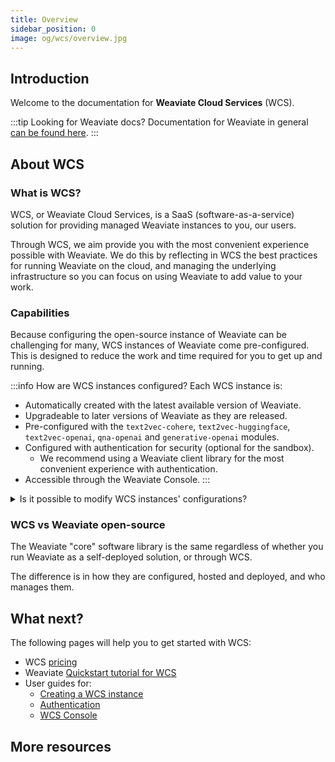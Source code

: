 ```yaml
---
title: Overview
sidebar_position: 0
image: og/wcs/overview.jpg
---
```


## Introduction

Welcome to the documentation for **Weaviate Cloud Services** (WCS).

:::tip Looking for Weaviate docs?
Documentation for Weaviate in general [can be found here](/developers/weaviate/index.md).
:::

## About WCS

### What is WCS?

WCS, or Weaviate Cloud Services, is a SaaS (software-as-a-service) solution for providing managed Weaviate instances to you, our users.

Through WCS, we aim provide you with the most convenient experience possible with Weaviate. We do this by reflecting in WCS the best practices for running Weaviate on the cloud, and managing the underlying infrastructure so you can focus on using Weaviate to add value to your work.

### Capabilities

Because configuring the open-source instance of Weaviate can be challenging for many, WCS instances of Weaviate come pre-configured. This is designed to reduce the work and time required for you to get up and running.

:::info <i class="fa-solid fa-screwdriver-wrench"></i> How are WCS instances configured?
Each WCS instance is:
- Automatically created with the latest available version of Weaviate.
- Upgradeable to later versions of Weaviate as they are released.
- Pre-configured with the `text2vec-cohere`, `text2vec-huggingface`, `text2vec-openai`, `qna-openai` and `generative-openai` modules.
- Configured with authentication for security (optional for the sandbox).
    - We recommend using a Weaviate client library for the most convenient experience with authentication.
- Accessible through the Weaviate Console.
:::

<details>
  <summary>Is it possible to modify WCS instances' configurations?</summary>

For the moment, all WCS instances are pre-configured and are not able to be changed by the user, although this is planned for the future.

If you require a particular module or configuration that is different to one used by WCS instances, please [reach out to us on Slack](https://join.slack.com/t/weaviate/shared_invite/zt-goaoifjr-o8FuVz9b1HLzhlUfyfddhw) to have a chat, or try a self-deployment option with [Docker](/developers/weaviate/installation/docker-compose.md) or [Kubernetes](/developers/weaviate/installation/kubernetes.md).

</details>

### WCS vs Weaviate open-source

The Weaviate "core" software library is the same regardless of whether you run Weaviate as a self-deployed solution, or through WCS.

The difference is in how they are configured, hosted and deployed, and who manages them.

## What next?

The following pages will help you to get started with WCS:

- WCS [pricing](/pricing)
- Weaviate [Quickstart tutorial for WCS](./guides/quickstart.mdx)
- User guides for:
    - [Creating a WCS instance](./guides/creation.mdx)
    - [Authentication](./guides/authentication.mdx)
    - [WCS Console](./guides/authentication.mdx)

## More resources


<WCSDocsMoreResources />
